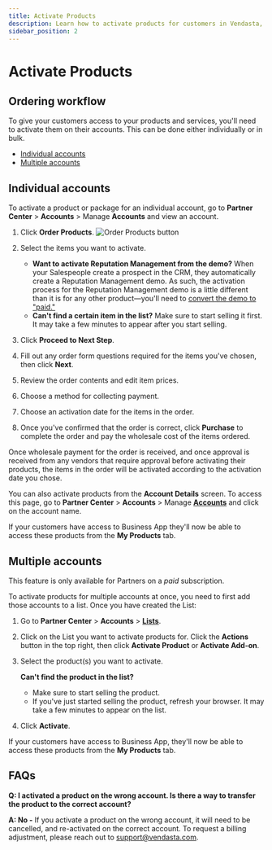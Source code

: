 ```yaml
---
title: Activate Products
description: Learn how to activate products for customers in Vendasta, either individually or in bulk.
sidebar_position: 2
---
```


# Activate Products

## Ordering workflow

To give your customers access to your products and services, you'll need to activate them on their accounts. This can be done either individually or in bulk.

- [Individual accounts](#individual-accounts)
- [Multiple accounts](#multiple-accounts)

## Individual accounts

To activate a product or package for an individual account, go to **Partner Center** > **Accounts** > Manage **Accounts** and view an account.

1. Click **Order Products**.
   ![Order Products button](/img/commerce/orders/activate-products-order-button.png)

2. Select the items you want to activate.
   - **Want to activate Reputation Management from the demo?** When your Salespeople create a prospect in the CRM, they automatically create a Reputation Management demo. As such, the activation process for the Reputation Management demo is a little different than it is for any other product—you'll need to [convert the demo to "paid."](https://support.vendasta.com/hc/en-us/articles/4406959613719)
   - **Can't find a certain item in the list?** Make sure to start selling it first. It may take a few minutes to appear after you start selling.

3. Click **Proceed to Next Step**.

4. Fill out any order form questions required for the items you've chosen, then click **Next**.

5. Review the order contents and edit item prices.

6. Choose a method for collecting payment.

7. Choose an activation date for the items in the order.

8. Once you've confirmed that the order is correct, click **Purchase** to complete the order and pay the wholesale cost of the items ordered.

Once wholesale payment for the order is received, and once approval is received from any vendors that require approval before activating their products, the items in the order will be activated according to the activation date you chose.

You can also activate products from the **Account Details** screen. To access this page, go to **Partner Center** > **Accounts** > Manage [**Accounts**](https://partners.vendasta.com/manage-accounts) and click on the account name.

If your customers have access to Business App they'll now be able to access these products from the **My Products** tab.

## Multiple accounts

This feature is only available for Partners on a *paid* subscription.

To activate products for multiple accounts at once, you need to first add those accounts to a list. Once you have created the List:

1. Go to **Partner Center** > **Accounts** > [**Lists**](https://partners.vendasta.com/action-lists/manage).

2. Click on the List you want to activate products for. Click the **Actions** button in the top right, then click **Activate Product** or **Activate Add-on**.

3. Select the product(s) you want to activate.

   **Can't find the product in the list?**
   - Make sure to start selling the product.
   - If you've just started selling the product, refresh your browser. It may take a few minutes to appear on the list.

4. Click **Activate**.

If your customers have access to Business App, they'll now be able to access these products from the **My Products** tab.

## FAQs

**Q: I activated a product on the wrong account. Is there a way to transfer the product to the correct account?**

**A: No -** If you activate a product on the wrong account, it will need to be cancelled, and re-activated on the correct account. To request a billing adjustment, please reach out to [support@vendasta.com](mailto:support@vendasta.com).